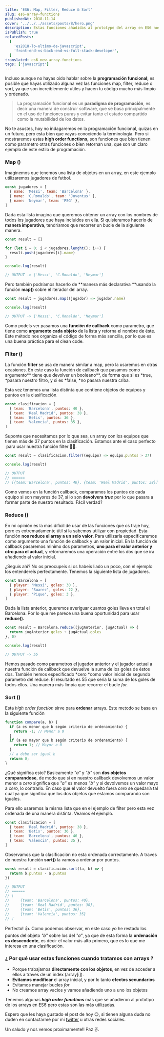 ```yaml
---
title: 'ES6: Map, Filter, Reduce & Sort'
slug: es6-array-functions
publishedAt: 2018-11-14
cover: '../../../assets/posts/8/hero.png'
description: Estas funciones añadidas al prototype del array en ES6 nos ayudan a hacer nuestra programación más funcional y nuestro código más limpio.
isPublish: true
relatedPosts:
  [
    'es2018-lo-ultimo-de-javascript',
    'front-end-vs-back-end-vs-full-stack-developer',
  ]
translated: es6-new-array-functions
tags: ['javascript']
---
```


Incluso aunque no hayas oido hablar sobre la **programación funcional**, es posible que hayas utilizado alguna vez las funciones map, filter, reduce o sort, ya que son increiblemente utiles y hacen tu código mucho más limpio y ordenado.

> La programación funcional es un **paradigma de programación**, es decir una manera de construir software, que se basa principalmente en el uso de funciones puras y evitar tanto el estado compartido como la mutabilidad de los datos.

No te asustes, hoy no indagaremos en la programación funcional, quizas en un futuro, pero esta bien que vayas conociendo la terminología. Pero si mostraremos estas **high order functions**, son funciones que bien tienen como parametro otras funciones o bien retornan una, que son un claro ejemplo de este estilo de programación.

### Map ()

Imaginemos que tenemos una lista de objetos en un array, en este ejemplo utilizaremos jugadores de futbol.

```js
const jugadores = [
  { name: 'Messi', team: 'Barcelona' },
  { name: 'C.Ronaldo', team: 'Juventus' },
  { name: 'Neymar', team: 'PSG' },
]
```

Dada esta lista imagina que queremos obtener un array con los nombres de todos los jugadores que haya incluidos en ella. Si quisíeramos hacerlo de **manera imperativa**, tendríamos que recorrer un bucle de la siguiente manera.

```js
const result = []

for (let i = 0; i < jugadores.lenght(); i++) {
  result.push(jugadores[i].name)
}

console.log(result)

// OUTPUT -> ['Messi', 'C.Ronaldo', 'Neymar']
```

Pero también podríamos hacerlo de **manera más declarativa **usando la función **map()** sobre el iterador del array.

```js
const result = jugadores.map((jugador) => jugador.name)

console.log(result)

// OUTPUT -> ['Messi', 'C.Ronaldo', 'Neymar']
```

Como podeís ver pasamos una **función de callback** como parametro, que tiene como **argumento cada objeto** de la lista y retorna el nombre de éste. Este método nos organiza el código de forma más sencilla, por lo que es una buena práctica para el clean code.

### Filter ()

La función **filter** se usa de manera similar a map, pero la usaremos en otras ocasiones. En este caso la función de callback que pasamos como argumento** tiene que devolver un booleano**, de forma que si es *true, *pasara nuestro filtro, y si es *false, *no pasara nuestra criba.

Esta vez tenemos una lista distinta que contiene objetos de equipos y puntos en la clasificación.

```js
const clasificacion = [
  { team: 'Barcelona', puntos: 40 },
  { team: 'Real Madrid', puntos: 38 },
  { team: 'Betis', puntos: 36 },
  { team: 'Valencia', puntos: 35 },
]
```

Suponte que necesitamos por lo que sea, un array con los equipos que tienen más de 37 puntos en la clasificación. Estamos ante el caso perfecto  para usar nuestra función filter 🕵️‍♂️.

```js
const result = clasificacion.filter((equipo) => equipo.puntos > 37)

console.log(result)

// OUTPUT
// ======
// [{team:'Barcelona', puntos: 40}, {team: 'Real Madrid', puntos: 38}]
```

Como vemos en la función callback, comparamos los puntos de cada equipo si son mayores de 37, si lo son **devolvera** **_true_** por lo que pasara a formar parte de nuestro resultado. Fácil verdad?

### Reduce ()

En mi opinión es la más dificil de usar de las funciones que os traje hoy, pero es extremadamente útil si la sabemos utilizar con propiedad. Esta función **nos reduce el array a un solo valor**. Para utilizarla especificaremos como argumento una función de callback y un valor inicial. En la función de callback pasaremos minimo dos parametros, **uno para el valor anterior y otro para el actual,** y retornaremos una operación entre los dos que se ira añadiendo al valor inicial.

¿Seguis ahi? No os preocupeís si os habeís liado un poco, con el ejemplo los entendereís perfectamente. Tenemos la siguiente lista de jugadores.

```js
const Barcelona = [
  { player: 'Messi', goles: 30 },
  { player: 'Suarez', goles: 22 },
  { player: 'Pique', goles: 3 },
]
```

Dada la lista anterior, queremos averiguar cuantos goles lleva en total el Barcelona. Por lo que me parece una buena oportunidad para usar **reduce().**

```js
const result = Barcelona.reduce((jugAnterior, jugActual) => {
  return jugAnterior.goles + jugActual.goles
}, 0)

console.log(result)

// OUTPUT -> 55
```

Hemos pasado como parametros el jugador anterior y el jugador actual a nuestra función de callback que devuelve la suma de los goles de éstos dos. También hemos especificado *cero *como valor inicial de segundo parametro del reduce. El resultado es 55 que seria la suma de los goles de todos ellos. Una manera más limpia que recorrer el bucle _for._

### Sort ()

Esta _high order function_ sirve para **ordenar** arrays. Este metodo se basa en la siguiente función

```js
function compare(a, b) {
  if (a es menor que b según criterio de ordenamiento) {
    return -1; // Menor a 0
  }
  if (a es mayor que b según criterio de ordenamiento) {
    return 1; // Mayor a 0
  }
  // a debe ser igual b
  return 0;
}
```

¿Qué significa esto? Basicamente _"a"_ y _"b"_ son **dos objetos comparandose**, de modo que si en nuestro callback devolvemos un valor menor a _cero_ significa que _"a"_ es menos _"b"_ y si devolvemos un valor mayo a _cero_, lo contrario. En caso que el valor devuelto fuera _cero_ se quedaría tal cual ya que significa que los dos objetos que estamos comparando son iguales.

Para ello usaremos la misma lista que en el ejemplo de filter pero esta vez ordenada de una manera distinta. Veamos el ejemplo.

```js
const clasificacion = [
  { team: 'Real Madrid', puntos: 38 },
  { team: 'Betis', puntos: 36 },
  { team: 'Barcelona', puntos: 40 },
  { team: 'Valencia', puntos: 35 },
]
```

Observamos que la clasificación no esta ordenada correctamente. A traves de nuestra función **sort()** la vamos a ordenar por puntos.

```js
const result = clasificación.sort((a, b) => {
  return b.puntos - a.puntos
})

// OUTPUT
// ======
// [
//     {team: 'Barcelona', puntos: 40},
//     {team: 'Real Madrid', puntos: 38},
//     {team: 'Betis', puntos: 36},
//     {team: 'Valencia', puntos: 35}
// ]
```

Perfecto! 👍. Como podemos observar, en este caso yo he restado los puntos del objeto _"b"_ sobre los del _"a"_, ya que de esta forma la **ordenación es descendente**, es decir el valor más alto primero, que es lo que me interesa en una clasificación.

### ¿ Por qué usar estas funciones cuando tratamos con arrays ?

- Porque trabajamos **directamente con los objetos**, en vez de acceder a ellos a traves de un index (array[i]).
- **Evitamos modificar** el array inicial, y por lo tanto **efectos secundarios**
- Evitamos manejar bucles _for_
- No creamos array vacios y vamos añadiendo uno a uno los objetos

Tenemos algunas **_high order functions_** más que se añadieron al prototipo de los arrays en ES6 pero estas son las más utilizadas.

Espero que les haya gustado el post de hoy 😉, si tienen alguna duda no duden en contactarme por mi [twitter](https://twitter.com/jotagep_dev) u otras redes sociales.

Un saludo y nos vemos proximamente!! Paz ✌️.
